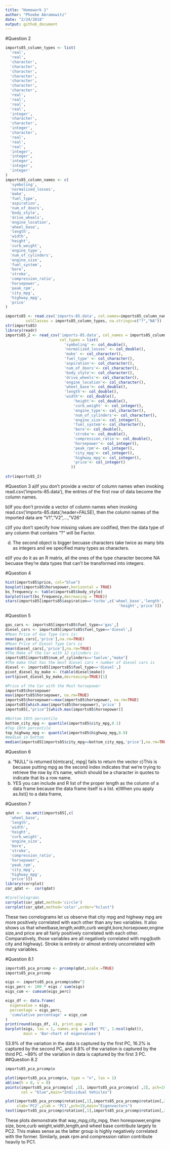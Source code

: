 ```yaml
---
title: "Homework 1"
author: "Phoebe Abramowitz"
date: "2/24/2018"
output: github_document
---
```

#Question 2
```r

imports85_column_types <- list(
  'real',
  'real',
  'character',
  'character',
  'character',
  'character',
  'character',
  'character',
  'character',
  'real',
  'real',
  'real',
  'real',
  'integer',
  'character',
  'character',
  'integer',
  'character',
  'real',
  'real',
  'real',
  'integer',
  'integer',
  'integer',
  'integer',
  'integer'
)
imports85_column_names <- c(
  'symboling',
  'normalized_losses',
  'make',
  'fuel_type',
  'aspiration',
  'num_of_doors',
  'body_style',
  'drive_wheels',
  'engine_location',
  'wheel_base',
  'length',
  'width',
  'height',
  'curb_weight',
  'engine_type',
  'num_of_cylinders',
  'engine_size',
  'fuel_system',
  'bore',
  'stroke',
  'compression_ratio',
  'horsepower',
  'peak_rpm',
  'city_mpg',
  'highway_mpg',
  'price'
)

imports85 <- read.csv('imports-85.data', col.names=imports85_column_names,
         colClasses = imports85_column_types, na.strings=c("?","NA"))
str(imports85)
library(readr)
imports85_2 <- read_csv('imports-85.data', col_names = imports85_column_names, na="?",
                        col_types = list(
                          'symboling' <- col_double(),
                          'normalized_losses' <- col_double(),
                          'make' <- col_character(),
                          'fuel_type' <- col_character(),
                          'aspiration'<- col_character(),
                          'num_of_doors'<- col_character(),
                          'body_style'<- col_character(),
                          'drive_wheels'<- col_character(),
                          'engine_location'<- col_character(),
                          'wheel_base'<- col_double(),
                          'length'<- col_double(),
                          'width'<- col_double(),
                              'height'<- col_double(),
                              'curb_weight' <- col_integer(),
                              'engine_type'<- col_character(),
                              'num_of_cylinders'<- col_character(),
                              'engine_size'<- col_integer(),
                              'fuel_system'<- col_character(),
                              'bore'<- col_double(),
                              'stroke'<- col_double(),
                              'compression_ratio'<- col_double(),
                              'horsepower'<- col_integer(),
                              'peak_rpm'<- col_integer(),
                              'city_mpg'<- col_integer(),
                              'highway_mpg'<- col_integer(),
                              'price'<- col_integer()
                             ))
                               
str(imports85_2)
```

#Question 3
a)If you don't provide a vector of column names when invoking read.csv('imports-85.data'), the entries of the first row of data become the column names.

b)If you don't provide a vector of column names when invoking read.csv('imports-85.data',header=FALSE), then the column names of the imported data are "V1","V2",...,"V26"

c)If you don't specify how missing values are codified, then the data type of any column that contains "?" will be Factor.

d) The second object is bigger becuase characters take twice as many bits as integers and we specified many types as characters.

e)If you do it as an R matrix, all the ones of the type character become NA becuase they're data types that can't be transformed into integers.


#Question 4
```r
hist(imports85$price, col="blue")
boxplot(imports85$horsepower,horizontal = TRUE)
bs_frequency <- table(imports85$body_style)
barplot(sort(bs_frequency,decreasing = TRUE))
stars(imports85[imports85$aspiration=='turbo',c('wheel_base','length','width',
                                                  'height','price')])
```
#Question 5
```r
gas_cars <- imports85[imports85$fuel_type=='gas',]
diesel_cars <- imports85[imports85$fuel_type=='diesel',]
#Mean Price of Gas Type Cars is:
mean(gas_cars[,'price'],na.rm=TRUE)
#Mean Price of Diesel Type Cars is
mean(diesel_cars[,'price'],na.rm=TRUE)
#The Make of the Car with 12 cylinders is:
imports85[imports85$num_of_cylinders=='twelve',"make"]
#The make that has the most diesel cars + number of diesel cars is
diesel <- imports85[imports85$fuel_type=='diesel',]
pivot_diesel_by_make <- (table(diesel$make))
sort(pivot_diesel_by_make,decreasing=TRUE)[1]

#Price of the Car with the Most horsepower
imports85$horsepower
max(imports85$horsepower, na.rm=TRUE)
imports85$horsepower==max(imports85$horsepower, na.rm=TRUE)
imports85[which.max(imports85$horsepower),'price' ]
imports85[,"price"][which.max(imports85$horsepower)]

#Bottom 10th percentile
bottom_city_mpg <- quantile(imports85$city_mpg,0.1)
#Top 10th percentile
top_highway_mpg <- quantile(imports85$highway_mpg,0.9)
#median in bottom
median(imports85[imports85$city_mpg<=bottom_city_mpg,'price'],na.rm=TRUE)

```
#Question 6

a) "NULL" is returned
b)mtcars[, mpg] fails to return the vector 
c)This is becuase putting mpg as the second index indicates that we're trying to retrieve the row by it's name, which should be a character in quotes to indicate that its a row name.
d) YES you can include and R list of the proper length as the column of a data frame because the data frame itself is a list.
e)When you apply as.list() to a data frame, 

#Question 7
```r
qdat <-  na.omit(imports85[,c(
  'wheel_base',
  'length',
  'width',
  'height',
  'curb_weight',
  'engine_size',
  'bore',
  'stroke',
  'compression_ratio',
  'horsepower',
  'peak_rpm',
  'city_mpg',
  'highway_mpg',
  'price')])
library(corrplot)
cor_qdat <-  cor(qdat)

#Corellelograms
corrplot(cor_qdat,method='circle')
corrplot(cor_qdat,method='color',order="hclust")
```
These two correlograms let us observe that city mpg and highway mpg are more positively correlated with each other than any two variables. It also shows us that wheelbase,length,width,curb weight,bore,horsepower,engine size,and price are all fairly positively correlated with each other. Comparatively, those variables are all negatively correlated with mpg(both city and highway). Stroke is entirely or almost entirely uncorrelated with many variables.

#Question 8.1
```r
imports85_pca_prcomp <- prcomp(qdat,scale.=TRUE)
imports85_pca_prcomp

eigs <- imports85_pca_prcomp$sdev^2
eigs_perc <- 100 * eigs / sum(eigs)
eigs_cum <- cumsum(eigs_perc)

eigs_df <- data.frame(
  eigenvalue = eigs,
  percentage = eigs_perc,
  'cumulative percentage' = eigs_cum
)
print(round(eigs_df, 4), print.gap = 2)
barplot(eigs, las = 1, names.arg = paste('PC', 1:ncol(qdat)), 
        main = 'Bar-chart of eigenvalues')
```
53.9% of the variation in the data is captured by the first PC, 16.2% is captured by the second PC, and 8.8% of the variation is captured by the third PC. ~89% of the variation in data is captured by the first 3 PC.
##Question 8.2
```r
imports85_pca_prcomp$x

plot(imports85_pca_prcomp$x, type = "n", las = 1)
abline(h = 0, v = 0)
points(imports85_pca_prcomp$x[ ,1], imports85_pca_prcomp$x[ ,2], pch=19,
       col = "blue",main="Individual Vehicles")

plot(imports85_pca_prcomp$rotation[,1],imports85_pca_prcomp$rotation[,2],col='red',
     xlab='PC2',ylab = 'PC1',pch=19,main="Eigenvectors")
text(imports85_pca_prcomp$rotation[,1],imports85_pca_prcomp$rotation[,2],labels=colnames(qdat))
```
These plots demonstrate that way_mpg,city_mpg, then horespower,engine size, bore,curb weight,width,length,and wheel base contribute largely to PC2. This makes sense as the latter group is highly negatively correlated with the former. Similarly, peak rpm and compression ration contribute heavily to PC1.

